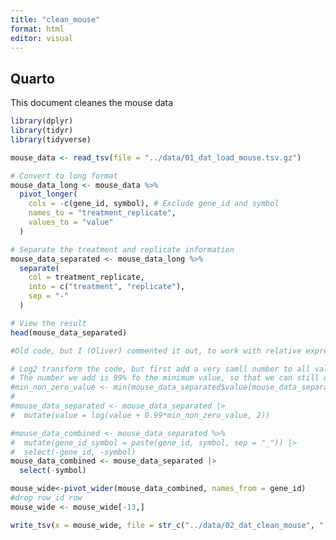 ```yaml
---
title: "clean_mouse"
format: html
editor: visual
---
```


## Quarto

This document cleanes the mouse data

```r
library(dplyr)
library(tidyr)
library(tidyverse)
```

```r
mouse_data <- read_tsv(file = "../data/01_dat_load_mouse.tsv.gz")
```

```r
# Convert to long format
mouse_data_long <- mouse_data %>%
  pivot_longer(
    cols = -c(gene_id, symbol), # Exclude gene_id and symbol
    names_to = "treatment_replicate",
    values_to = "value"
  )

# Separate the treatment and replicate information
mouse_data_separated <- mouse_data_long %>%
  separate(
    col = treatment_replicate,
    into = c("treatment", "replicate"),
    sep = "-"
  )

# View the result
head(mouse_data_separated)

```

```r
#Old code, but I (Oliver) commented it out, to work with relative expression levels, so this is not needed here anymore

# Log2 transform the code, but first add a very samll number to all values, in order to avoid log(0). 
# The number we add is 99% fo the minimum value, so that we can still differentiate the artificial low values with the actual min, if needed.
#min_non_zero_value <- min(mouse_data_separated$value[mouse_data_separated$value > 0])
#
#mouse_data_separated <- mouse_data_separated |>
#  mutate(value = log(value + 0.99*min_non_zero_value, 2))

```

```r
#mouse_data_combined <- mouse_data_separated %>%
#  mutate(gene_id_symbol = paste(gene_id, symbol, sep = "_")) |>
#  select(-gene_id, -symbol)
mouse_data_combined <- mouse_data_separated |>
  select(-symbol)

```

```r
mouse_wide<-pivot_wider(mouse_data_combined, names_from = gene_id)
#drop row_id row
mouse_wide <- mouse_wide[-13,]

```

```r
write_tsv(x = mouse_wide, file = str_c("../data/02_dat_clean_mouse", ".tsv.gz"))
```
